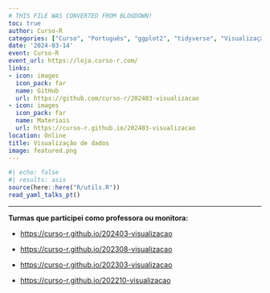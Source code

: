 ```yaml
---
# THIS FILE WAS CONVERTED FROM BLOGDOWN!
toc: true
author: Curso-R
categories: ["Curso", "Português", "ggplot2", "tidyverse", "Visualização de dados", "geobr"]
date: '2024-03-14'
event: Curso-R
event_url: https://loja.curso-r.com/
links:
- icon: images
  icon_pack: far
  name: GitHub
  url: https://github.com/curso-r/202403-visualizacao
- icon: images
  icon_pack: far
  name: Materiais
  url: https://curso-r.github.io/202403-visualizacao
location: Online
title: Visualização de dados
image: featured.png
---
```


```r
#| echo: false
#| results: asis
source(here::here("R/utils.R"))
read_yaml_talks_pt()
```

------------------------------------------------------------------------

**Turmas que participei como professora ou monitora:**

-   <https://curso-r.github.io/202403-visualizacao>

-   <https://curso-r.github.io/202308-visualizacao>

-   <https://curso-r.github.io/202303-visualizacao>

-   <https://curso-r.github.io/202210-visualizacao>
